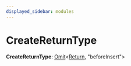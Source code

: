 ```yaml
---
displayed_sidebar: modules
---
```



# CreateReturnType

 **CreateReturnType**: [Omit](Omit.mdx)&#60;[Return](../classes/Return.mdx), "beforeInsert"&#62;
